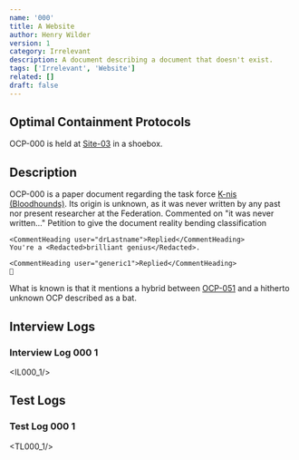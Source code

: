```yaml
---
name: '000'
title: A Website
author: Henry Wilder
version: 1
category: Irrelevant
description: A document describing a document that doesn't exist.
tags: ['Irrelevant', 'Website']
related: []
draft: false
---
```


## Optimal Containment Protocols

OCP-000 is held at [Site-03](site/03) in a shoebox.

## Description

OCP-000 is a <Blurred>paper document regarding the task force [K-nis (Bloodhounds)](mtf/k-nis).</Blurred> Its origin is unknown, as it was never written by any past nor present researcher at the Federation.
<Comment>
    <CommentHeading user="generic1">Commented on "it was never written..."</CommentHeading>
    Petition to give the document reality bending classification

    <CommentHeading user="drLastname">Replied</CommentHeading>
    You're a <Redacted>brilliant genius</Redacted>.

    <CommentHeading user="generic1">Replied</CommentHeading>
    🙁
</Comment>

What is known is that it mentions <Blurred>a hybrid between [OCP-051](ocp/051) and a hitherto unknown OCP described as a bat</Blurred>.

## Interview Logs
### Interview Log 000 1
<IL000_1/>

## Test Logs
### Test Log 000 1
<TL000_1/>
